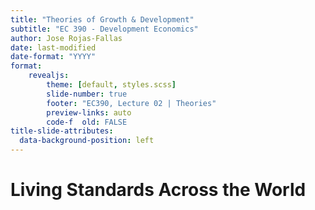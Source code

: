 ```yaml
---
title: "Theories of Growth & Development"
subtitle: "EC 390 - Development Economics"
author: Jose Rojas-Fallas
date: last-modified
date-format: "YYYY"
format:
    revealjs:
        theme: [default, styles.scss]
        slide-number: true
        footer: "EC390, Lecture 02 | Theories"
        preview-links: auto
        code-f  old: FALSE
title-slide-attributes: 
  data-background-position: left
---
```


# Living Standards Across the World {.inverse .note}
